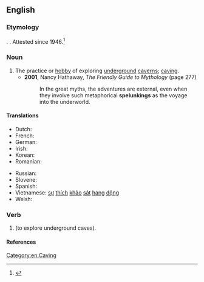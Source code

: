 ==English==

===Etymology===
{{suffix|en|spelunk|ing}}. {{back-formation|en|spelunker}}. Attested since 1946.<ref name=EtymOnLine>{{EtymOnLine|spelunker}}</ref>

===Noun===
{{wikipedia}}
{{en-noun|-|s}}

# The practice or [[hobby]] of exploring [[underground]] [[caverns]]; [[caving]].
#* '''2001''', Nancy Hathaway, ''The Friendly Guide to Mythology'' (page 277)
#*: In the great myths, the adventures are external, even when they involve such metaphorical '''spelunkings''' as the voyage into the underworld.

====Translations====
{{trans-top|exploring underground caverns}}
* Dutch: {{t+|nl|speleologie|f}}
* French: {{t+|fr|spéléologie|f}}
* German: {{t|de|Höhlenwandern|n}}
* Irish: {{t|ga|uaimheadóireacht|f}}
* Korean: {{t|ko|케이빙}}
* Romanian: {{t+|ro|speologie|f}}
{{trans-mid}}
* Russian: {{t+|ru|спелеоло́гия|f}}
* Slovene: {{t|sl|jamarstvo|n}}
* Spanish: {{t+|es|espeleología|f}}
* Vietnamese: [[sự]] [[thích]] [[khảo]] [[sát]] [[hang#Vietnamese|hang]] [[động]]
* Welsh: {{t|cy|ogofa|m}}
{{trans-bottom}}

===Verb===
{{head|en|verb form}}

# {{present participle of|en|spelunk|nocat=1}} (to explore underground caves).

====References====
<references/>

[[Category:en:Caving]]